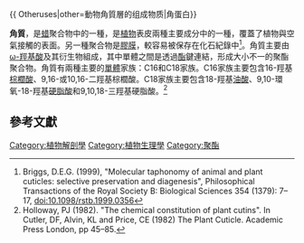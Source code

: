 {{ Otheruses|other=動物角質層的组成物质|角蛋白}}

'''角質'''，是[[蜡|蜡]]聚合物中的一種，是[[植物|植物]]表皮兩種主要成分中的一種，覆蓋了植物與空氣接觸的表面。另一種聚合物是[[膠膜|膠膜]]，較容易被保存在化石紀錄中<ref>Briggs, D.E.G. (1999), "Molecular taphonomy of animal and plant cuticles: selective preservation and diagenesis", Philosophical Transactions of the Royal Society B: Biological Sciences 354 (1379): 7–17, doi:10.1098/rstb.1999.0356</ref>。角質主要由[[ω-羥基酸|ω-羥基酸]]及其衍生物組成，其中單體之間是透過[[酯|酯]]鍵連結，形成大小不一的聚酯聚合物。角質有兩種主要的[[單體|單體]]家族：C16和C18家族。C16家族主要包含16-羥基[[棕櫚酸|棕櫚酸]]、9,16-或10,16-二羥基棕櫚酸。C18家族主要包含18-羥基[[油酸|油酸]]、9,10-環氧-18-羥基[[硬脂酸|硬脂酸]]和9,10,18-三羥基硬脂酸。<ref>Holloway, PJ (1982). "The chemical constitution of plant cutins". In Cutler, DF, Alvin, KL and Price, CE (1982) The Plant Cuticle. Academic Press London, pp 45–85.</ref>

==參考文獻==
{{reflist}}

[[Category:植物解剖學|Category:植物解剖學]]
[[Category:植物生理學|Category:植物生理學]]
[[Category:聚酯|Category:聚酯]]